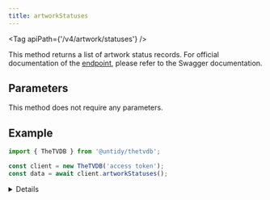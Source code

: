 ```yaml
---
title: artworkStatuses
---
```



<Tag apiPath={'/v4/artwork/statuses'} />

This method returns a list of artwork status records. For official documentation of the [endpoint](https://thetvdb.github.io/v4-api/#/Artwork%20Statuses/getAllArtworkStatuses), please refer to the Swagger documentation.

## Parameters

This method does not require any parameters.

## Example

```js {4}
import { TheTVDB } from '@untidy/thetvdb';

const client = new TheTVDB('access token');
const data = await client.artworkStatuses();
```

<Details>

```js
{
  status: 'success',
  data: [
    {
      id: 1,
      name: 'Low Quality',
    },
    {
      id: 2,
      name: 'Improper Action Shot',
    },
    // ...
  ],
};
```

</Details>
